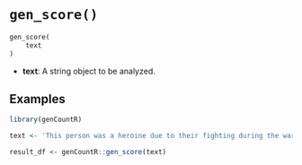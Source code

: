 # `gen_score()`

```markdown
gen_score(
    text
)
```

- **text**: A string object to be analyzed.

## Examples

```r
library(genCountR)

text <- 'This person was a heroine due to their fighting during the war.'

result_df <- genCountR::gen_score(text)
```